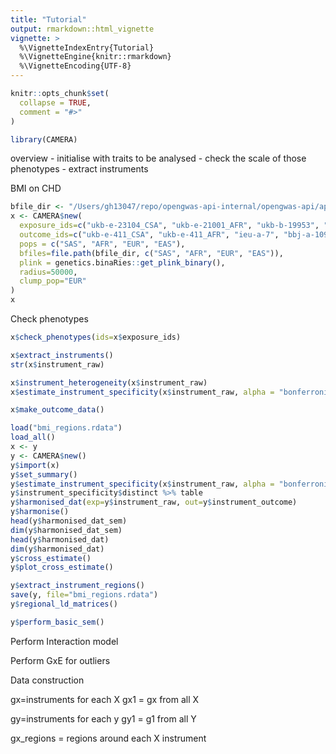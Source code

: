 ```yaml
---
title: "Tutorial"
output: rmarkdown::html_vignette
vignette: >
  %\VignetteIndexEntry{Tutorial}
  %\VignetteEngine{knitr::rmarkdown}
  %\VignetteEncoding{UTF-8}
---
```


```r
knitr::opts_chunk$set(
  collapse = TRUE,
  comment = "#>"
)
```

```r
library(CAMERA)
```


overview
- initialise with traits to be analysed
- check the scale of those phenotypes
- extract instruments

BMI on CHD

```r
bfile_dir <- "/Users/gh13047/repo/opengwas-api-internal/opengwas-api/app/ld_files"
x <- CAMERA$new(
  exposure_ids=c("ukb-e-23104_CSA", "ukb-e-21001_AFR", "ukb-b-19953", "bbj-a-1"), 
  outcome_ids=c("ukb-e-411_CSA", "ukb-e-411_AFR", "ieu-a-7", "bbj-a-109"), 
  pops = c("SAS", "AFR", "EUR", "EAS"),
  bfiles=file.path(bfile_dir, c("SAS", "AFR", "EUR", "EAS")),
  plink = genetics.binaRies::get_plink_binary(), 		
  radius=50000, 
  clump_pop="EUR"
)
x
```

Check phenotypes

```r
x$check_phenotypes(ids=x$exposure_ids)
```

```r
x$extract_instruments()
str(x$instrument_raw)
```


```r
x$instrument_heterogeneity(x$instrument_raw)
x$estimate_instrument_specificity(x$instrument_raw, alpha = "bonferroni")
```


```r
x$make_outcome_data()
```

```r
load("bmi_regions.rdata")
load_all()
x <- y
y <- CAMERA$new()
y$import(x)
y$set_summary()
y$estimate_instrument_specificity(x$instrument_raw, alpha = "bonferroni") %>% as.data.frame
y$instrument_specificity$distinct %>% table
y$harmonised_dat(exp=y$instrument_raw, out=y$instrument_outcome)
y$harmonise()
head(y$harmonised_dat_sem)
dim(y$harmonised_dat_sem)
head(y$harmonised_dat)
dim(y$harmonised_dat)
y$cross_estimate()
y$plot_cross_estimate()
```

```r
y$extract_instrument_regions()
save(y, file="bmi_regions.rdata")
y$regional_ld_matrices()
```

```r
y$perform_basic_sem()
```


Perform Interaction model

Perform GxE for outliers


Data construction

gx=instruments for each X
gx1 = gx from all X

gy=instruments for each y
gy1 = g1 from all Y

gx_regions = regions around each X instrument





```r

```


```r

```
